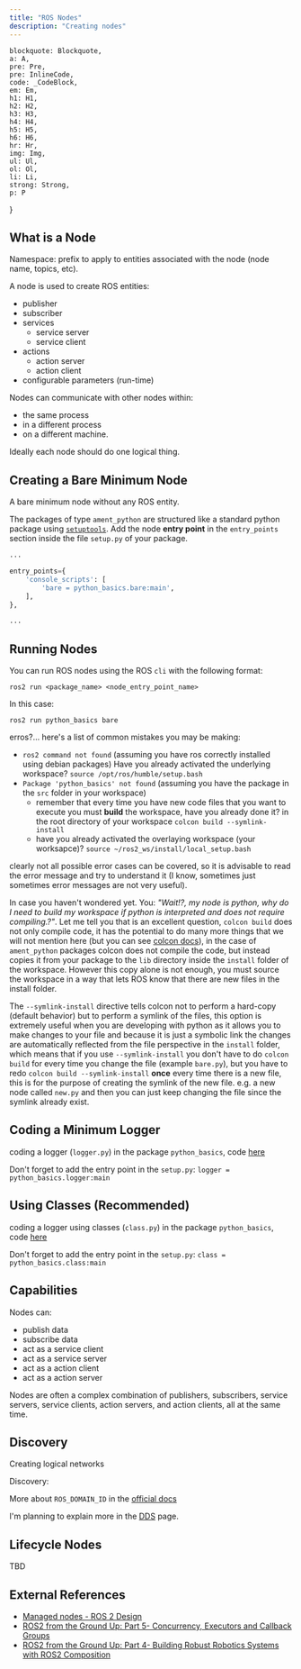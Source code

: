 ```yaml
---
title: "ROS Nodes"
description: "Creating nodes"
---
```



    blockquote: Blockquote,
    a: A,
    pre: Pre,
    pre: InlineCode,
    code: _CodeBlock,
    em: Em,
    h1: H1,
    h2: H2,
    h3: H3,
    h4: H4,
    h5: H5,
    h6: H6,
    hr: Hr,
    img: Img,
    ul: Ul,
    ol: Ol,
    li: Li,
    strong: Strong,
    p: P
}


## What is a Node

Namespace: prefix to apply to entities associated with the node (node name, topics, etc).

A node is used to create ROS entities:
- publisher
- subscriber
- services
    - service server
    - service client
- actions
    - action server
    - action client
- configurable parameters (run-time)

Nodes can communicate with other nodes within:
- the same process
- in a different process
- on a different machine.

Ideally each node should do one logical thing.

<Important
    note="A ROS node can be composed of none, one or several ROS entities, each with their respective interfaces."
/>

## Creating a Bare Minimum Node

A bare minimum node without any ROS entity.

<CodeBlock
    filename="bare.py" 
    code="" 
    lang="py"
    remoteURL="https://raw.githubusercontent.com/harleylara/ros2-intro/master/python_basics/python_basics/bare.py"
/>

The packages of type `ament_python` are structured like a standard python package using [`setuptools`](https://setuptools.pypa.io/en/latest/index.html). Add the node **entry point** in the `entry_points` section inside the file `setup.py` of your package.

```python filename="setup.py"
...

entry_points={
    'console_scripts': [
        'bare = python_basics.bare:main',
    ],
},

...
```

<Drawio
    file="ros-nodes.drawio"
    page="0"
    description="Node entry points structure description."
/>

<Terminal
    title="format for console_scripts"
    content="ENTRY_POINT_NAME = PACKAGE_NAME.MODULE_NAME:ENTRY_POINT"
    prompt={false}
/>

## Running Nodes

You can run ROS nodes using the ROS `cli` with the following format:
```plain
ros2 run <package_name> <node_entry_point_name>
```

In this case:
```plain
ros2 run python_basics bare
```

erros?... here's a list of common mistakes you may be making:
- `ros2 command not found` (assuming you have ros correctly installed using debian packages) Have you already activated the underlying workspace? `source /opt/ros/humble/setup.bash`
- `Package 'python_basics' not found` (assuming you have the package in the `src` folder in your workspace)
    - remember that every time you have new code files that you want to execute you must **build** the workspace, have you already done it? in the root directory of your workspace `colcon build --symlink-install`
    - have you already activated the overlaying workspace (your worksapce)? `source ~/ros2_ws/install/local_setup.bash`

clearly not all possible error cases can be covered, so it is advisable to read the error message and try to understand it (I know, sometimes just sometimes error messages are not very useful).

In case you haven't wondered yet. You: *"Wait!?, my node is python, why do I need to build my workspace if python is interpreted and does not require compiling.?"*. Let me tell you that is an excellent question, `colcon build` does not only compile code, it has the potential to do many more things that we will not mention here (but you can see [colcon docs](https://colcon.readthedocs.io/en/released/)), in the case of `ament_python` packages colcon does not compile the code, but instead copies it from your package to the `lib` directory inside the `install` folder of the workspace. However this copy alone is not enough, you must source the workspace in a way that lets ROS know that there are new files in the install folder.

The `--symlink-install` directive tells colcon not to perform a hard-copy (default behavior) but to perform a symlink of the files, this option is extremely useful when you are developing with python as it allows you to make changes to your file and because it is just a symbolic link the changes are automatically reflected from the file perspective in the `install` folder, which means that if you use `--symlink-install` you don't have to do `colcon build` for every time you change the file (example `bare.py`), but you have to redo `colcon build --symlink-install` **once** every time there is a new file, this is for the purpose of creating the symlink of the new file. e.g. a new node called `new.py` and then you can just keep changing the file since the symlink already exist.

<Important
    note="The symlink concept is not exclusive for nodes, but also applies to any type of shared resource such as launch files, configurations, urdfs etc. Just keep in mind that currently (March 2024) there are no mechanisms to create symlinks for the resources specified in the `setup.py` section `data_files` of your `ament_python`."
/>

## Coding a Minimum Logger

coding a logger (`logger.py`) in the package `python_basics`, code [here](https://github.com/harleylara/ros2-intro/blob/master/python_basics/python_basics/logger.py)

<CodeBlock
    filename="logger.py" 
    code="" 
    lang="py"
    remoteURL="https://raw.githubusercontent.com/harleylara/ros2-intro/master/python_basics/python_basics/logger.py"
/>

Don't forget to add the entry point in the `setup.py`: `logger = python_basics.logger:main`

## Using Classes (Recommended)

coding a logger using classes (`class.py`) in the package `python_basics`, code [here](https://github.com/harleylara/ros2-intro/blob/master/python_basics/python_basics/class.py)

<CodeBlock
    filename="class.py" 
    code="" 
    lang="py"
    remoteURL="https://raw.githubusercontent.com/harleylara/ros2-intro/master/python_basics/python_basics/class.py"
/>

Don't forget to add the entry point in the `setup.py`: `class = python_basics.class:main`

## Capabilities

Nodes can:
- publish data
- subscribe data
- act as a service client
- act as a service server
- act as a action client
- act as a action server

Nodes are often a complex combination of publishers, subscribers, service servers, service clients, action servers, and action clients, all at the same time.

## Discovery

Creating logical networks

<Drawio
    file="dds.drawio"
    page="0"
    description="ROS_DOMAIN_ID"
/>

Discovery:

<Drawio
    file="dds.drawio"
    page="1"
    description="ROS auto discovery process"
/>

More about `ROS_DOMAIN_ID` in the [official docs](https://docs.ros.org/en/humble/Concepts/Intermediate/About-Domain-ID.html)

I'm planning to explain more in the [DDS](/en/ros2-dds) page.

## Lifecycle Nodes

TBD

## External References

- [Managed nodes - ROS 2 Design](https://design.ros2.org/articles/node_lifecycle.html)
- [ROS2 from the Ground Up: Part 5- Concurrency, Executors and Callback Groups](https://medium.com/@nullbyte.in/ros2-from-the-ground-up-part-5-concurrency-executors-and-callback-groups-c45900973fd2)
- [ROS2 from the Ground Up: Part 4- Building Robust Robotics Systems with ROS2 Composition](https://medium.com/@nullbyte.in/ros2-from-the-ground-up-part-4-building-robust-robotics-systems-with-ros2-composition-209ed023d8e5)
